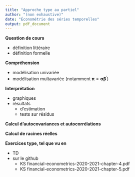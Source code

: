 ```yaml
---
title: "Approche type au partiel"
author: "(non exhaustive)"
date: "Économétrie des séries temporelles"
output: pdf_document
---
```



**Question de cours**

  - définition littéraire 
  - définition formelle 
  
**Compréhension**

  - modélisation univariée 
  - modélisation multavariée (notamment $\boldsymbol\pi=\boldsymbol\alpha\boldsymbol\beta^{\prime}$)
  
**Interprétation**

  - graphiques
  - résultats
    - d'estimation
    - tests sur résidus
  
**Calcul d'autocovariances et autocorrélations**
  
**Calcul de racines réelles**
  
**Exercices type, tel que vu en**
  
  - TD 
  - sur le github 
    - KS financial-econometrics-2020-2021-chapter-4.pdf 
    - KS financial-econometrics-2020-2021-chapter-5.pdf
